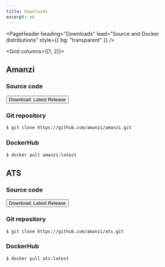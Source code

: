 ```yaml
---
title: Downloads
excerpt: ok
---
```


<PageHeader 
  heading="Downloads"
  lead="Source and Docker distributions"
  style={{
    bg: "transparent"
  }}
/>

<Section>
<Div style={{
  maxWidth: ["90%"],
  minWidth: ["80%"]
}}>

<Grid columns={[1, 2]}>
<Div>

## Amanzi
### Source code

<Button url="https://github.com/amanzi/amanzi/releases">Download: Latest Release</Button>

### Git repository

```sh
$ git clone https://github.com/amanzi/amanzi.git
```

### DockerHub

```sh
$ docker pull amanzi:latest
```
</Div>
<Div>

## ATS

### Source code

<Button src="https://github.com/amanzi/ats/releases">Download: Latest Release</Button>

### Git repository

```sh
$ git clone https://github.com/amanzi/ats.git
```

### DockerHub

```sh
$ docker pull ats:latest
```
</Div>
</Grid>
</Div>
</Section>


